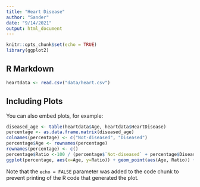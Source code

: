 ```yaml
---
title: "Heart Disease"
author: "Sander"
date: "9/14/2021"
output: html_document
---
```


```r
knitr::opts_chunk$set(echo = TRUE)
library(ggplot2)
```

## R Markdown

```r
heartdata <- read.csv("data/heart.csv")
```

## Including Plots

You can also embed plots, for example:

```r
diseased_age <- table(heartdata$Age, heartdata$HeartDisease)
percentage <- as.data.frame.matrix(diseased_age) 
colnames(percentage) <- c("Not-diseased", "Diseased")
percentage$Age <- rownames(percentage)
rownames(percentage) <- c()
percentage$Ratio <-100 / (percentage$`Not-diseased` + percentage$Diseased)  * percentage$Diseased
ggplot(percentage, aes(x=Age, y=Ratio)) + geom_point(aes(Age, Ratio)) + theme(axis.text.x = element_text(angle = 90, vjust = 0.5, hjust=1)) + geom_smooth(method = "lm", se = FALSE)
```

Note that the `echo = FALSE` parameter was added to the code chunk to prevent printing of the R code that generated the plot.
